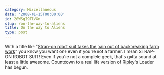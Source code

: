 ```yaml
---
category: Miscellaneous
date: '2008-01-15T00:00:00'
id: 20WSgI9TkVXn
slug: /on-the-way-to-aliens
title: On the way to Aliens
type: post
---
```


With a title like
"[Strap-on robot suit takes the pain out of backbreaking farm work](http://mdn.mainichi.jp/national/news/20080110p2a00m0na022000c.html)"
you know you want one even if you're not a farmer. I mean STRAP-ON
ROBOT SUIT! Even if you're not a complete geek, that's gotta sound
at least a little awesome. Countdown to a real life version of
Ripley's Loader has begun.